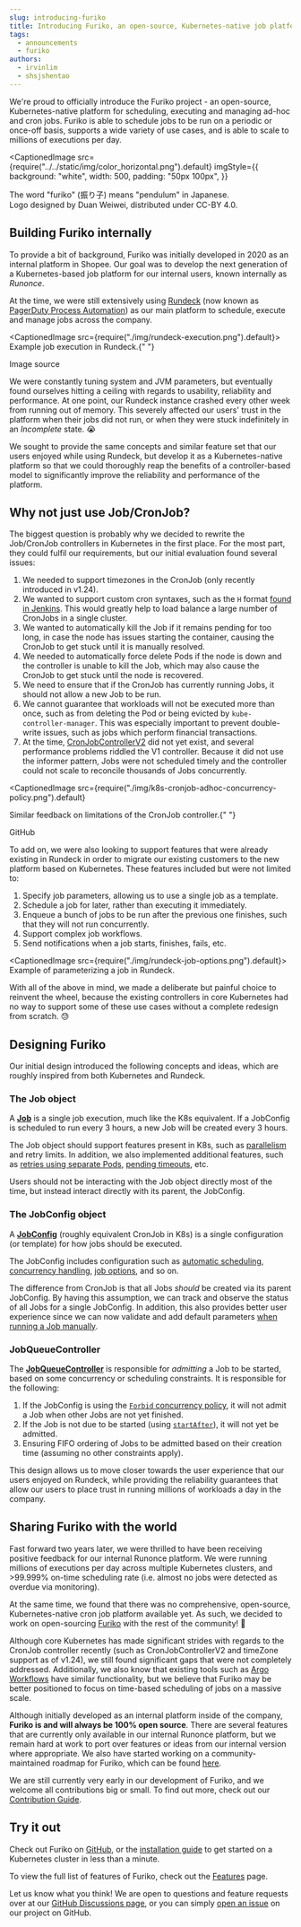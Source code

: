 ```yaml
---
slug: introducing-furiko
title: Introducing Furiko, an open-source, Kubernetes-native job platform
tags:
  - announcements
  - furiko
authors:
  - irvinlim
  - shsjshentao
---
```



We're proud to officially introduce the Furiko project - an open-source, Kubernetes-native platform for scheduling, executing and managing ad-hoc and cron jobs. Furiko is able to schedule jobs to be run on a periodic or once-off basis, supports a wide variety of use cases, and is able to scale to millions of executions per day.

<!--truncate-->

<CaptionedImage
  src={require("../../static/img/color_horizontal.png").default}
  imgStyle={{
    background: "white",
    width: 500,
    padding: "50px 100px",
  }}
>
  The word "furiko" (振り子) means "pendulum" in Japanese. <br /> Logo designed
  by Duan Weiwei, distributed under CC-BY 4.0.
</CaptionedImage>

## Building Furiko internally

To provide a bit of background, Furiko was initially developed in 2020 as an internal platform in Shopee. Our goal was to develop the next generation of a Kubernetes-based job platform for our internal users, known internally as _Runonce_.

At the time, we were still extensively using [Rundeck](https://www.rundeck.com) (now known as [PagerDuty Process Automation](https://www.rundeck.com/open-source)) as our main platform to schedule, execute and manage jobs across the company.

<CaptionedImage src={require("./img/rundeck-execution.png").default}>
  Example job execution in Rundeck.{" "}
  <Link to="https://docs.rundeck.com/docs/manual/04-jobs.html#following-running-jobs">
    Image source
  </Link>
</CaptionedImage>

We were constantly tuning system and JVM parameters, but eventually found ourselves hitting a ceiling with regards to usability, reliability and performance. At one point, our Rundeck instance crashed every other week from running out of memory. This severely affected our users' trust in the platform when their jobs did not run, or when they were stuck indefinitely in an _Incomplete_ state. 😭

We sought to provide the same concepts and similar feature set that our users enjoyed while using Rundeck, but develop it as a Kubernetes-native platform so that we could thoroughly reap the benefits of a controller-based model to significantly improve the reliability and performance of the platform.

## Why not just use Job/CronJob?

The biggest question is probably why we decided to rewrite the Job/CronJob controllers in Kubernetes in the first place. For the most part, they could fulfil our requirements, but our initial evaluation found several issues:

1. We needed to support timezones in the CronJob (only recently introduced in v1.24).
1. We wanted to support custom cron syntaxes, such as the `H` format [found in Jenkins](https://www.jenkins.io/doc/book/pipeline/syntax/#cron-syntax). This would greatly help to load balance a large number of CronJobs in a single cluster.
1. We wanted to automatically kill the Job if it remains pending for too long, in case the node has issues starting the container, causing the CronJob to get stuck until it is manually resolved.
1. We needed to automatically force delete Pods if the node is down and the controller is unable to kill the Job, which may also cause the CronJob to get stuck until the node is recovered.
1. We need to ensure that if the CronJob has currently running Jobs, it should not allow a new Job to be run.
1. We cannot guarantee that workloads will not be executed more than once, such as from deleting the Pod or being evicted by `kube-controller-manager`. This was especially important to prevent double-write issues, such as jobs which perform financial transactions.
1. At the time, [CronJobControllerV2](https://github.com/kubernetes/kubernetes/pull/93370) did not yet exist, and several performance problems riddled the V1 controller. Because it did not use the informer pattern, Jobs were not scheduled timely and the controller could not scale to reconcile thousands of Jobs concurrently.

<CaptionedImage
  src={require("./img/k8s-cronjob-adhoc-concurrency-policy.png").default}
>
  Similar feedback on limitations of the CronJob controller.{" "}
  <Link to="https://github.com/kubernetes/kubernetes/issues/47538#issuecomment-549080643">
    GitHub
  </Link>
</CaptionedImage>

To add on, we were also looking to support features that were already existing in Rundeck in order to migrate our existing customers to the new platform based on Kubernetes. These features included but were not limited to:

1. Specify job parameters, allowing us to use a single job as a template.
2. Schedule a job for later, rather than executing it immediately.
3. Enqueue a bunch of jobs to be run after the previous one finishes, such that they will not run concurrently.
4. Support complex job workflows.
5. Send notifications when a job starts, finishes, fails, etc.

<CaptionedImage src={require("./img/rundeck-job-options.png").default}>
  Example of parameterizing a job in Rundeck.
</CaptionedImage>

With all of the above in mind, we made a deliberate but painful choice to reinvent the wheel, because the existing controllers in core Kubernetes had no way to support some of these use cases without a complete redesign from scratch. 😓

## Designing Furiko

Our initial design introduced the following concepts and ideas, which are roughly inspired from both Kubernetes and Rundeck.

### The Job object

A [**Job**](/docs/execution/job) is a single job execution, much like the K8s equivalent. If a JobConfig is scheduled to run every 3 hours, a new Job will be created every 3 hours.

The Job object should support features present in K8s, such as [parallelism](/docs/execution/job/parallelism) and retry limits. In addition, we also implemented additional features, such as [retries using separate Pods](/docs/execution/job/timeout-retries#retries), [pending timeouts](/docs/execution/job/timeout-retries#task-level-timeouts), etc.

Users should not be interacting with the Job object directly most of the time, but instead interact directly with its parent, the JobConfig.

### The JobConfig object

A [**JobConfig**](/docs/execution/jobconfig) (roughly equivalent CronJob in K8s) is a single configuration (or template) for how jobs should be executed.

The JobConfig includes configuration such as [automatic scheduling](/docs/execution/jobconfig/scheduling), [concurrency handling](/docs/execution/jobconfig/concurrency), [job options](/docs/execution/jobconfig/job-options), and so on.

The difference from CronJob is that all Jobs _should_ be created via its parent JobConfig. By having this assumption, we can track and observe the status of all Jobs for a single JobConfig. In addition, this also provides better user experience since we can now validate and add default parameters [when running a Job manually](/docs/execution/job/adhoc-execution#optionvalues).

### JobQueueController

The [**JobQueueController**](/docs/development/architecture/execution-controller#jobqueuecontroller) is responsible for _admitting_ a Job to be started, based on some concurrency or scheduling constraints. It is responsible for the following:

1. If the JobConfig is using the [`Forbid` concurrency policy](/docs/execution/jobconfig/concurrency#policy), it will not admit a Job when other Jobs are not yet finished.
2. If the Job is not due to be started (using [`startAfter`](/docs/execution/job/start-policy#startafter)), it will not yet be admitted.
3. Ensuring FIFO ordering of Jobs to be admitted based on their creation time (assuming no other constraints apply).

This design allows us to move closer towards the user experience that our users enjoyed on Rundeck, while providing the reliability guarantees that allow our users to place trust in running millions of workloads a day in the company.

## Sharing Furiko with the world

Fast forward two years later, we were thrilled to have been receiving positive feedback for our internal Runonce platform. We were running millions of executions per day across multiple Kubernetes clusters, and >99.999% on-time scheduling rate (i.e. almost no jobs were detected as overdue via monitoring).

At the same time, we found that there was no comprehensive, open-source, Kubernetes-native cron job platform available yet. As such, we decided to work on open-sourcing [Furiko](https://github.com/furiko-io/furiko) with the rest of the community! 🥳

Although core Kubernetes has made significant strides with regards to the CronJob controller recently (such as CronJobControllerV2 and timeZone support as of v1.24), we still found significant gaps that were not completely addressed. Additionally, we also know that existing tools such as [Argo Workflows](https://argoproj.github.io/workflows) have similar functionality, but we believe that Furiko may be better positioned to focus on time-based scheduling of jobs on a massive scale.

Although initially developed as an internal platform inside of the company, **Furiko is and will always be 100% open source**. There are several features that are currently only available in our internal Runonce platform, but we remain hard at work to port over features or ideas from our internal version where appropriate. We also have started working on a community-maintained roadmap for Furiko, which can be found [here](/docs/contributing/roadmap).

We are still currently very early in our development of Furiko, and we welcome all contributions big or small. To find out more, check out our [Contribution Guide](/docs/contributing/overview).

## Try it out

Check out Furiko on [GitHub](https://github.com/furiko-io/furiko), or the [installation guide](/docs/getting-started/install) to get started on a Kubernetes cluster in less than a minute.

To view the full list of features of Furiko, check out the [Features](/docs/features) page.

Let us know what you think! We are open to questions and feature requests over at our [GitHub Discussions page](https://github.com/furiko-io/furiko/discussions), or you can simply [open an issue](https://github.com/furiko-io/furiko/issues) on our project on GitHub.
